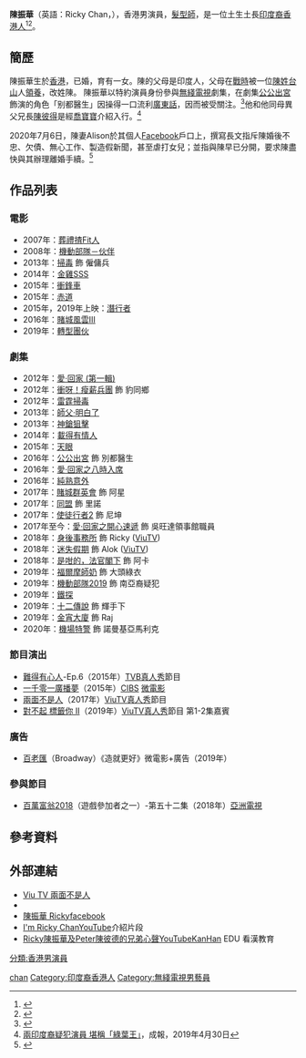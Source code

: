 {{Otheruses|other=同名而活躍於1970年代的香港無綫電視及麗的電視演員|陳振華 (1940年)}}
{{藝人
| 姓名 = 陳振華
| 類型 = 男演員
| 圖片 = 
| 圖片尺度 = 
| 圖片簡介 = 
| 原名 = 
| 羅馬拼音 = Chan Chun Wah
| 英文名 = Ricky Chan
| 別名 = 
| 國籍 = {{CNHK}}<br/>{{flag |India}}
| 民族 = [[印度人|印度人]]
| 籍貫 = 
| 出生地點 = {{BHKG}}
| 出生日期 = {{birth date and age|1983|6|20}}
| 逝世地點 = 
| 逝世日期 = 
| 職業 = 演員
| 語言 = 粵語、英語
| 配偶 = {{marriage |Alison Lee|2014}}
| 子女 = 女：Prima Chan
| 親屬 = 兄：陳彼得（Peter Gana）
| 代表作品 = 公公出宮 飾 別都<br>賭城群英會 飾 阿星<br>金宵大廈 飾 Raj Sir
| 活躍年代 = 
| 經紀公司 = 
}}

'''陳振華'''（英語：Ricky Chan，{{bd|1983年|6月20日}}），香港男演員，[[髮型師|髮型師]]，是一位土生土長[[印度人|印度裔]][[香港人|香港人]]<ref>{{cite news |url=http://hk.on.cc/hk/bkn/cnt/entertainment/20150814/bkn-20150814173158326-0814_00862_001.html |title=他鄉遇故知　喬寶寶為陳振華打開演藝路 |date=2015-08-14 |accessdate=2016-07-18 |archive-date=2018-10-07 |archive-url=https://web.archive.org/web/20181007170433/http://hk.on.cc/hk/bkn/cnt/entertainment/20150814/bkn-20150814173158326-0814_00862_001.html |dead-url=no }}</ref><ref>{{cite news |url=http://note.taable.com/post/A9329/%E2%80%9C%E5%88%AB%E9%83%BD%E5%8C%BB%E7%94%9F%E2%80%9D-%E9%99%88%E6%8C%AF%E5%8D%8E%EF%BC%8C%E6%89%93%E6%95%A3%E5%B7%A5%E6%94%AF%E6%8C%81%E6%A2%A6/2b89T6T85-5-51-0-53335T554965-6 |title=“别都医生” 陈振华，打散工支持梦想！ |work=Astro 中文视界 |access-date=2016-07-18 |archive-url=https://web.archive.org/web/20160816155435/http://note.taable.com/post/A9329/%E2%80%9C%E5%88%AB%E9%83%BD%E5%8C%BB%E7%94%9F%E2%80%9D-%E9%99%88%E6%8C%AF%E5%8D%8E%EF%BC%8C%E6%89%93%E6%95%A3%E5%B7%A5%E6%94%AF%E6%8C%81%E6%A2%A6/2b89T6T85-5-51-0-53335T554965-6 |archive-date=2016-08-16 |dead-url=yes }}</ref>。

== 簡歷 ==
陳振華生於[[香港|香港]]，已婚，育有一女。陳的父母是印度人，父母在[[第二次世界大戰|戰時]]被一位[[陳姓|陳姓]][[台山市|台山]]人[[領養|領養]]，改姓陳。
陳振華以特約演員身份參與[[無綫電視|無綫電視]]劇集，在劇集[[公公出宮|公公出宮]]飾演的角色「别都醫生」因操得一口流利[[廣東話|廣東話]]，因而被受關注。<ref>{{cite news|url=http://nextplus.nextmedia.com/news/ent/20160306/365775|title=南亞Ricky為演別都醫生 停工鑽劇本|date=2016-03-06|publisher=[[壹週刊_(香港)|壹週刊 (香港)]]|accessdate=2016-07-19|archive-date=2018-02-20|archive-url=https://web.archive.org/web/20180220212616/http://nextplus.nextmedia.com/news/ent/20160306/365775|dead-url=no}}</ref>他和他同母異父兄長[[陳彼得_(印度裔香港演員)|陳彼得]]是經[[喬寶寶|喬寶寶]]介紹入行。<ref>[https://www.singpao.com.hk/index.php?fi=news1&id=100674 兩印度裔疑犯演員 堪稱「綠葉王」]，成報，2019年4月30日</ref>

2020年7月6日，陳妻Alison於其個人[[Facebook|Facebook]]戶口上，撰寫長文指斥陳婚後不忠、欠債、無心工作、製造假新聞，甚至虐打女兒；並指與陳早已分開，要求陳盡快與其辦理離婚手續。<ref>{{cite news |author1=楊安莉 |title=【力數5宗罪】印度裔演員陳振華被太太撰長文控訴 斥其向女兒家暴兼欠債玩失蹤 |url=https://skypost.ulifestyle.com.hk/article/2687703/【力數5宗罪】印度裔演員陳振華被太太撰長文控訴%20斥其向女兒家暴兼欠債玩失蹤 |accessdate=2020-07-07 |work=[[晴報|晴報]] |date=2020-07-06 |archive-date=2020-07-08 |archive-url=https://web.archive.org/web/20200708070853/https://skypost.ulifestyle.com.hk/article/2687703/%E3%80%90%E5%8A%9B%E6%95%B85%E5%AE%97%E7%BD%AA%E3%80%91%E5%8D%B0%E5%BA%A6%E8%A3%94%E6%BC%94%E5%93%A1%E9%99%B3%E6%8C%AF%E8%8F%AF%E8%A2%AB%E5%A4%AA%E5%A4%AA%E6%92%B0%E9%95%B7%E6%96%87%E6%8E%A7%E8%A8%B4%20%E6%96%A5%E5%85%B6%E5%90%91%E5%A5%B3%E5%85%92%E5%AE%B6%E6%9A%B4%E5%85%BC%E6%AC%A0%E5%82%B5%E7%8E%A9%E5%A4%B1%E8%B9%A4 |dead-url=no }}</ref>

==作品列表==
===電影===
*2007年：[[葬禮揸Fit人|葬禮揸Fit人]]
*2008年：[[機動部隊系列|機動部隊－伙伴]]
*2013年：[[掃毒|掃毒]] 飾 僱傭兵
*2014年：[[金雞SSS|金雞SSS]]
*2015年：[[衝鋒車_(2015年電影)|衝鋒車]]
*2015年：[[赤道_(電影)|赤道]]
*2015年，2019年上映：[[潛行者_(2019年電影)|潛行者]]
*2016年：[[賭城風雲III|賭城風雲III]]
*2019年：[[轉型團伙|轉型團伙]]

===劇集===
*2012年：[[愛·回家_(第一輯)|愛·回家 (第一輯)]]
*2012年：[[衝呀！瘦薪兵團|衝呀！瘦薪兵團]] 飾 豹同鄉
*2012年：[[雷霆掃毒|雷霆掃毒]]
*2013年：[[師父·明白了|師父·明白了]]
*2013年：[[神鎗狙擊|神鎗狙擊]]
*2014年：[[載得有情人|載得有情人]]
*2015年：[[天眼_(無綫電視劇)|天眼]]
*2016年：[[公公出宮|公公出宮]] 飾 別都醫生
*2016年：[[愛·回家之八時入席|愛·回家之八時入席]]
*2016年：[[純熟意外|純熟意外]]
*2017年：[[賭城群英會|賭城群英會]] 飾 阿星
*2017年：[[同盟|同盟]] 飾 里諾
*2017年：[[使徒行者2|使徒行者2]] 飾 尼坤
*2017年至今：[[愛·回家之開心速遞|愛·回家之開心速遞]] 飾 吳旺達領事館職員
*2018年：[[身後事務所|身後事務所]] 飾 Ricky ([[ViuTV|ViuTV]])
*2018年：[[迷失假期|迷失假期]] 飾 Alok ([[ViuTV|ViuTV]])
*2018年：[[是咁的，法官閣下|是咁的，法官閣下]] 飾 阿卡
*2019年：[[福爾摩師奶|福爾摩師奶]] 飾 大頭綠衣
*2019年：[[機動部隊2019|機動部隊2019]] 飾 南亞裔疑犯 
*2019年：[[鐵探|鐵探]] 
*2019年：[[十二傳說|十二傳說]] 飾 輝手下
*2019年：[[金宵大廈|金宵大廈]] 飾 Raj
*2020年：[[機場特警_(無綫電視劇)|機場特警]] 飾 諾曼基亞馬利克

===節目演出===
*[[難得有心人|難得有心人]]-Ep.6（2015年）[[TVB|TVB]][[真人秀|真人秀]]節目
*[http://www.rthk.hk/tv/dtt31/programme/1001broadcastingdreams 一千零一廣播夢]（2015年）[https://cibs.rthk.hk/ CIBS] {{Wayback|url=https://cibs.rthk.hk/ |date=20210511070548 }}[[微電影|微電影]]
*[[兩面不是人|兩面不是人]]（2017年）[[ViuTV|ViuTV]][[真人秀|真人秀]]節目
*[[對不起_標籤你|對不起 標籤你 II]]（2019年）[[ViuTV|ViuTV]][[真人秀|真人秀]]節目 第1-2集嘉賓

===廣告===
*[[百老滙攝影器材|百老匯]]（Broadway）《造就更好》微電影+廣告（2019年）

===參與節目===
*[[百萬富翁2018|百萬富翁2018]]（遊戲參加者之一）-第五十二集（2018年）[[亞洲電視|亞洲電視]]

==參考資料==
{{reflist}}

==外部連結==
*[https://www.facebook.com/ViuTV.hk/videos/1792344331020980/  Viu TV 兩面不是人]
*{{hkmdb name|24244}}
*[https://www.facebook.com/%E9%99%B3%E6%8C%AF%E8%8F%AF-Ricky-296286610482051/ 陳振華 Ricky][[facebook|facebook]]
*[https://www.youtube.com/watch?v=D9lKXV5r-yY I'm Ricky Chan][[YouTube|YouTube]]介紹片段
*[https://www.youtube.com/watch?v=SnCxmaylI9Q Ricky陳振華及Peter陳彼德的兄弟心聲][[YouTube|YouTube]]KanHan EDU 看漢教育

{{DEFAULTSORT:chan}}
[[Category:陳姓|chan]]
[[分類:香港男演員|分類:香港男演員]]
[[Category:印度裔香港人|Category:印度裔香港人]]
[[Category:無綫電視男藝員|Category:無綫電視男藝員]]
